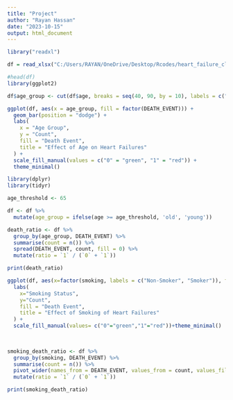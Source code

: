 ```yaml
---
title: "Project"
author: "Rayan Hassan"
date: "2023-10-15"
output: html_document
---
```






```r
library("readxl")

df = read_xlsx("C:/Users/RAYAN/OneDrive/Desktop/Rcodes/heart_failure_clinical_records_dataset.xlsx")

#head(df)
library(ggplot2)

df$age_group <- cut(df$age, breaks = seq(40, 90, by = 10), labels = c("40-49", "50-59", "60-69", "70-79", "80-89"))

ggplot(df, aes(x = age_group, fill = factor(DEATH_EVENT))) +
  geom_bar(position = "dodge") +
  labs(
    x = "Age Group",
    y = "Count",
    fill = "Death Event",
    title = "Effect of Age on Heart Failures"
  ) +
  scale_fill_manual(values = c("0" = "green", "1" = "red")) +
  theme_minimal()

```

```r

library(dplyr)
library(tidyr)  

age_threshold <- 65  

df <- df %>%
  mutate(age_group = ifelse(age >= age_threshold, 'old', 'young'))

death_ratio <- df %>%
  group_by(age_group, DEATH_EVENT) %>%
  summarise(count = n()) %>%
  spread(DEATH_EVENT, count, fill = 0) %>%
  mutate(ratio = `1` / (`0` + `1`))

print(death_ratio)
```


```r
ggplot(df, aes(x=factor(smoking, labels = c("Non-Smoker", "Smoker")), fill=factor(DEATH_EVENT))) + geom_bar(position="dodge") + 
  labs(
    x="Smoking Status",
    y="Count",
    fill = "Death Event",
    title = "Effect of Smoking of Heart Failures"
  ) +
  scale_fill_manual(values= c("0"="green","1"="red"))+theme_minimal()
    
  
```

```r
smoking_death_ratio <- df %>%
  group_by(smoking, DEATH_EVENT) %>%
  summarise(count = n()) %>%
  pivot_wider(names_from = DEATH_EVENT, values_from = count, values_fill = 0) %>%
  mutate(ratio = `1` / (`0` + `1`))

print(smoking_death_ratio)
```

